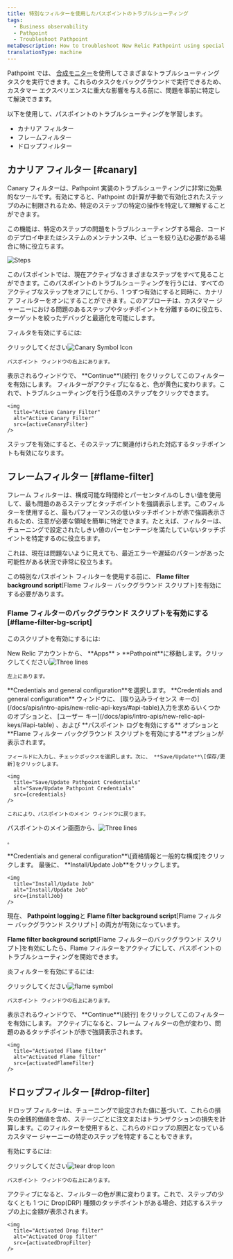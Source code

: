 ```yaml
---
title: 特別なフィルターを使用したパスポイントのトラブルシューティング
tags:
  - Business observability
  - Pathpoint
  - Troubleshoot Pathpoint
metaDescription: How to troubleshoot New Relic Pathpoint using special filters (like Canary or Flame filter).
translationType: machine
---
```












Pathpoint では、 [合成モニター](/docs/synthetics/synthetic-monitoring/getting-started/get-started-synthetic-monitoring)を使用してさまざまなトラブルシューティング タスクを実行できます。これらのタスクをバックグラウンドで実行できるため、カスタマー エクスペリエンスに重大な影響を与える前に、問題を事前に特定して解決できます。

以下を使用して、パスポイントのトラブルシューティングを学習します。

* カナリア フィルター
* フレームフィルター
* ドロップフィルター

## カナリア フィルター [#canary]

Canary フィルターは、Pathpoint 実装のトラブルシューティングに非常に効果的なツールです。有効にすると、Pathpoint の計算が手動で有効化されたステップのみに制限されるため、特定のステップの特定の操作を特定して理解することができます。

この機能は、特定のステップの問題をトラブルシューティングする場合、コードのデプロイ中またはシステムのメンテナンス中、ビューを絞り込む必要がある場合に特に役立ちます。

<img
  title="Steps"
  alt="Steps"
  src={steps}
/>

このパスポイントでは、現在アクティブなさまざまなステップをすべて見ることができます。このパスポイントのトラブルシューティングを行うには、すべてのアクティブなステップをオフにしてから、1 つずつ有効にすると同時に、カナリア フィルターをオンにすることができます。このアプローチは、カスタマー ジャーニーにおける問題のあるステップやタッチポイントを分離するのに役立ち、ターゲットを絞ったデバッグと最適化を可能にします。

フィルタを有効にするには:

<Steps>
  <Step>
    クリックしてください<img src={canaryIcon} class="inline" style={{height: "30px", width: "30px"}} alt="Canary Symbol Icon" title="Canary Symbol Icon"/>

    パスポイント ウィンドウの右上にあります。
  </Step>

  <Step>
    表示されるウィンドウで、 **Continue**\[続行] をクリックしてこのフィルターを有効にします。
  </Step>

  <Step>
    フィルターがアクティブになると、色が黄色に変わります。これで、トラブルシューティングを行う任意のステップをクリックできます。

    <img
      title="Active Canary Filter"
      alt="Active Canary Filter"
      src={activeCanaryFilter}
    />
  </Step>

  <Callout variant="tip">
    ステップを有効にすると、そのステップに関連付けられた対応するタッチポイントも有効になります。
  </Callout>
</Steps>

## フレームフィルター [#flame-filter]

フレーム フィルターは、構成可能な時間枠とパーセンタイルのしきい値を使用して、最も問題のあるステップとタッチポイントを強調表示します。このフィルターを使用すると、最もパフォーマンスの低いタッチポイントが赤で強調表示されるため、注意が必要な領域を簡単に特定できます。たとえば、フィルターは、チューニングで設定されたしきい値のパーセンテージを満たしていないタッチポイントを特定するのに役立ちます。

これは、現在は問題ないように見えても、最近エラーや遅延のパターンがあった可能性がある状況で非常に役立ちます。

この特別なパスポイント フィルターを使用する前に、 **Flame filter background script**\[Flame フィルター バックグラウンド スクリプト]を有効にする必要があります。

### Flame フィルターのバックグラウンド スクリプトを有効にする [#flame-filter-bg-script]

このスクリプトを有効にするには:

<Steps>
  <Step>
    New Relic アカウントから、 **Apps** > **Pathpoint**に移動します。クリックしてください<img src={threeLines} class="inline" style={{height: "30px", width: "30px"}} alt="Three lines" title="Three lines"/>

    左上にあります。
  </Step>

  <Step>
    **Credentials and general configuration**を選択します。
  </Step>

  <Step>
    **Credentials and general configuration** ウィンドウに、 [取り込みライセンス キーの](/docs/apis/intro-apis/new-relic-api-keys/#api-table)入力を求めるいくつかのオプションと、 [ユーザー キー](/docs/apis/intro-apis/new-relic-api-keys/#api-table) 、および **パスポイント ログを有効にする** オプションと **Flame フィルター バックグラウンド スクリプトを有効にする**オプションが表示されます。

    フィールドに入力し、チェックボックスを選択します。次に、 **Save/Update**\[保存/更新]をクリックします。

    <img
      title="Save/Update Pathpoint Credentials"
      alt="Save/Update Pathpoint Credentials"
      src={credentials}
    />

    これにより、パスポイントのメイン ウィンドウに戻ります。
  </Step>

  <Step>
    パスポイントのメイン画面から、<img src={threeLines} class="inline" style={{height: "30px", width: "30px"}} alt="Three lines" title="Three lines"/>

    。
  </Step>

  <Step>
    **Credentials and general configuration**\[資格情報と一般的な構成]をクリックします。
  </Step>

  <Step>
    最後に、 **Install/Update Job**をクリックします。

    <img
      title="Install/Update Job"
      alt="Install/Update Job"
      src={installJob}
    />
  </Step>

  現在、 **Pathpoint logging**と **Flame filter background script**\[Flame フィルター バックグラウンド スクリプト] の両方が有効になっています。
</Steps>

**Flame filter background script**\[Flame フィルターのバックグラウンド スクリプト]を有効にしたら、Flame フィルターをアクティブにして、パスポイントのトラブルシューティングを開始できます。

炎フィルターを有効にするには:

<Steps>
  <Step>
    クリックしてください<img src={flameIcon} class="inline" style={{height: "30px", width: "30px"}} alt="flame symbol" title="flame symbol"/>

    パスポイント ウィンドウの右上にあります。
  </Step>

  <Step>
    表示されるウィンドウで、 **Continue**\[続行] をクリックしてこのフィルターを有効にします。
  </Step>

  <Step>
    アクティブになると、フレーム フィルターの色が変わり、問題のあるタッチポイントが赤で強調表示されます。

    <img
      title="Activated Flame filter"
      alt="Activated Flame filter"
      src={activatedFlameFilter}
    />
  </Step>
</Steps>

## ドロップフィルター [#drop-filter]

ドロップ フィルターは、チューニングで設定された値に基づいて、これらの損失の金銭的価値を含め、ステージごとに注文またはトランザクションの損失を計算します。このフィルターを使用すると、これらのドロップの原因となっているカスタマー ジャーニーの特定のステップを特定することもできます。

有効にするには:

<Steps>
  <Step>
    クリックしてください<img src={tearDropIcon} class="inline" style={{height: "30px", width: "30px"}} alt="tear drop Icon" title="tear drop Icon"/>

    パスポイント ウィンドウの右上にあります。
  </Step>

  <Step>
    アクティブになると、フィルターの色が黒に変わります。これで、ステップの少なくとも 1 つに Drop(DRP) 種類のタッチポイントがある場合、対応するステップの上に金額が表示されます。

    <img
      title="Activated Drop filter"
      alt="Activated Drop filter"
      src={activatedDropFilter}
    />
  </Step>
</Steps>